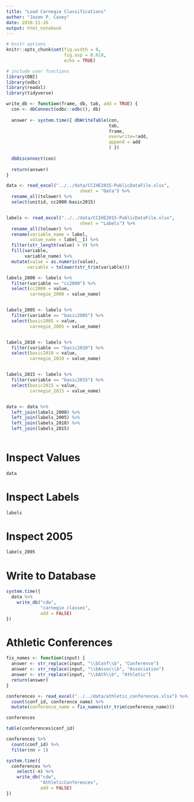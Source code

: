 ```yaml
---
title: "Load Carnegie Classifications"
author: "Jason P. Casey"
date: 2018-11-26
output: html_notebook
---
```


 

```r
# knitr options
knitr::opts_chunk$set(fig.width = 8,
                      fig.asp = 0.618,
                      echo = TRUE)

# include user functions
library(DBI)
library(odbc)
library(readxl)
library(tidyverse)

write_db <- function(frame, db, tab, add = TRUE) {
  con <- dbConnect(odbc::odbc(), db)
  
  answer <- system.time({ dbWriteTable(con,
                                       tab,
                                       frame,
                                       overwrite=!add,
                                       append = add
                                       ) })
  
  dbDisconnect(con)
  
  return(answer)
}

data <- read_excel("../../data/CCIHE2015-PublicDataFile.xlsx",
                            sheet = "Data") %>%
  rename_all(tolower) %>%
  select(unitid, cc2000:basic2015)


labels <- read_excel("../../data/CCIHE2015-PublicDataFile.xlsx",
                            sheet = "Labels") %>%
  rename_all(tolower) %>%
  rename(variable_name = label,
         value_name = label__1) %>%
  filter(str_length(value) > 0) %>%
  fill(variable,
       variable_name) %>%
  mutate(value = as.numeric(value),
        variable = tolower(str_trim(variable)))

labels_2000 <- labels %>%
  filter(variable == "cc2000") %>%
  select(cc2000 = value,
         carnegie_2000 = value_name)


labels_2005 <- labels %>%
  filter(variable == "basic2005") %>%
  select(basic2005 = value,
         carnegie_2005 = value_name)


labels_2010 <- labels %>%
  filter(variable == "basic2010") %>%
  select(basic2010 = value,
         carnegie_2010 = value_name)


labels_2015 <- labels %>%
  filter(variable == "basic2015") %>%
  select(basic2015 = value,
         carnegie_2015 = value_name)


data <- data %>%
  left_join(labels_2000) %>%
  left_join(labels_2005) %>%
  left_join(labels_2010) %>%
  left_join(labels_2015)
  

```

# Inspect Values

```r
data
```

# Inspect Labels

```r
labels
```

# Inspect 2005

```r
labels_2005
```

# Write to Database

```r
system.time({
  data %>%
    write_db("cdw",
             "carnegie_classes",
             add = FALSE)
})
```

# Athletic Conferences

```r
fix_names <- function(input) {
  answer <- str_replace(input, "\\bConf\\b", "Conference")
  answer <- str_replace(input, "\\bAssoc\\b", "Association")
  answer <- str_replace(input, "\\bAth\\b", "Athletic")
  return(answer)
}

conferences <- read_excel("../../data/athletic_conferences.xlsx") %>%
  count(conf_id, conference_name) %>%
  mutate(conference_name = fix_names(str_trim(conference_name)))

conferences
```

```r
table(conferences$conf_id)
```

```r
conferences %>%
  count(conf_id) %>%
  filter(nn > 1)
```

```r
system.time({
  conferences %>%
    select(-n) %>%
    write_db("cdw",
             "AthleticConferences",
             add = FALSE)
})
```

